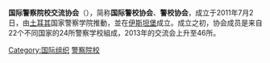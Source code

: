{{expand|time=2014-04-14T08:13:58+00:00}}
{{unreferenced|time=2014-04-14T08:13:58+00:00}}
'''国际警察院校交流协会'''（{{lang-en|'''International Association of Police Academies，INTERPA'''}}），简称'''国际警校协会'''、'''警校协会'''，成立于2011年7月2日，由[[土耳其|土耳其]]国家警察学院推動，並在[[伊斯坦堡|伊斯坦堡]]成立。成立之初，协会成员是来自22个不同国家的24所警察学校組成，2013年的交流会上升至46所。

[[Category:国际组织|Category:国际组织]]
[[Category:警察院校|]]
